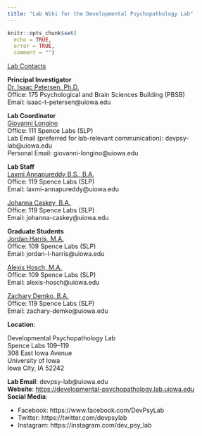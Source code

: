 ```yaml
---
title: "Lab Wiki for the Developmental Psychopathology Lab"
---
```


```r
knitr::opts_chunk$set(
  echo = TRUE,
  error = TRUE,
  comment = "")
```

<u>Lab Contacts</u>

**Principal Investigator**\
[Dr. Isaac Petersen, Ph.D.](https://psychology.uiowa.edu/people/isaac-petersen)\
Office: 175 Psychological and Brain Sciences Building (PBSB)\
Email: isaac-t-petersen@uiowa.edu

**Lab Coordinator**\
[Giovanni Longino](https://developmental-psychopathology.lab.uiowa.edu/people/giovanni-longino-0)\
Office: 111 Spence Labs (SLP)\
Lab Email (preferred for lab-relevant communication): devpsy-lab@uiowa.edu\
Personal Email: giovanni-longino@uiowa.edu

**Lab Staff**\
[Laxmi Annapureddy B.S., B.A.](https://developmental-psychopathology.lab.uiowa.edu/people/laxmi-annapureddy)\
Office: 119 Spence Labs (SLP)\
Email: laxmi-annapureddy@uiowa.edu

[Johanna Caskey, B.A.](https://developmental-psychopathology.lab.uiowa.edu/people/johanna-caskey)\
Office: 119 Spence Labs (SLP)\
Email: johanna-caskey@uiowa.edu

**Graduate Students**\
[Jordan Harris, M.A.](https://developmental-psychopathology.lab.uiowa.edu/people/jordan-harris)\
Office: 109 Spence Labs (SLP)\
Email: jordan-l-harris@uiowa.edu

[Alexis Hosch, M.A.](https://developmental-psychopathology.lab.uiowa.edu/people/alexis-hosch)\
Office: 109 Spence Labs (SLP)\
Email: alexis-hosch@uiowa.edu

[Zachary Demko, B.A.](https://developmental-psychopathology.lab.uiowa.edu/people/zachary-demko)\
Office: 119 Spence Labs (SLP)\
Email: zachary-demko@uiowa.edu

**Location**:

Developmental Psychopathology Lab\
Spence Labs 109–119\
308 East Iowa Avenue\
University of Iowa\
Iowa City, IA 52242

**Lab Email**: devpsy-lab@uiowa.edu\
**Website**: [https://developmental-psychopathology.lab.uiowa.edu](https://developmental-psychopathology.lab.uiowa.edu)\
**Social Media**:

- Facebook: https://www.facebook.com/DevPsyLab
- Twitter: https://twitter.com/devpsylab
- Instagram: https://instagram.com/dev_psy_lab
